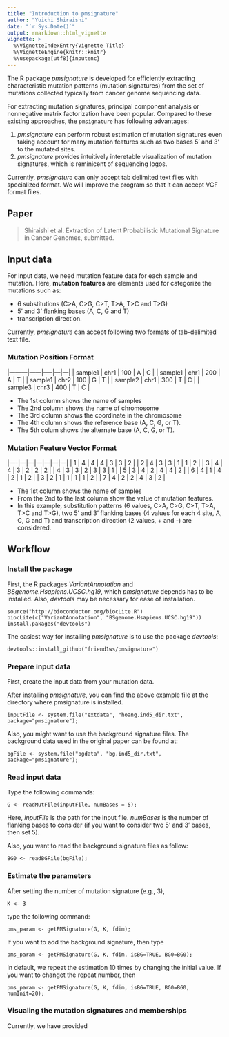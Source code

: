 ```yaml
---
title: "Introduction to pmsignature"
author: "Yuichi Shiraishi"
date: "`r Sys.Date()`"
output: rmarkdown::html_vignette
vignette: >
  %\VignetteIndexEntry{Vignette Title}
  %\VignetteEngine{knitr::knitr}
  %\usepackage[utf8]{inputenc}
---
```




The R package *pmsignature* is developed 
for efficiently extracting characteristic mutation patterns (mutation signatures) 
from the set of mutations collected typically from cancer genome sequencing data.

For extracting mutation signatures, 
principal component analysis or nonnegative matrix factorization have been popular.
Compared to these existing approaches, the `pmsignature` has following advantages:

1. *pmsignature* can perform robust estimation of mutation signatures even taking account for many mutation features such as two bases 5' and 3' to the mutated sites.
1. *pmsignature* provides intuitively interetable visualization of mutation signatures, which is reminicent of sequencing logos.

Currently, *pmsignature* can only accept tab delimited text files with specialized format. 
We will improve the program so that it can accept VCF format files.

## Paper

> Shiraishi et al. Extraction of Latent Probabilistic Mutational Signature in Cancer Genomes, submitted.

## Input data

For input data, we need mutation feature data for each sample and mutation.
Here, **mutation features** are elements used for categorize the mutations such as: 

* 6 substitutions (C>A, C>G, C>T, T>A, T>C and T>G)
* 5’ and 3’ flanking bases (A, C, G and T)
* transcription direction.

Currently, *pmsignature* can accept following two formats of tab-delimited text file.


### Mutation Position Format

|---------|------|-----|---|---|
| sample1 | chr1 | 100 | A | C |
| sample1 | chr1 | 200 | A | T |
| sample1 | chr2 | 100 | G | T |
| sample2 | chr1 | 300 | T | C |
| sample3 | chr3 | 400 | T | C |

* The 1st column shows the name of samples 
* The 2nd column shows the name of chromosome 
* The 3rd column shows the coordinate in the chromosome
* The 4th column shows the reference base (A, C, G, or T).
* The 5th colum shows the alternate base (A, C, G, or T).
  
  
### Mutation Feature Vector Format

|----|---|---|---|---|---|---|
|  1 | 4 | 4 | 4 | 3 | 3 | 2 |
|  2 | 4 | 3 | 3 | 1 | 1 | 2 |
|  3 | 4 | 4 | 3 | 2 | 2 | 2 |
|  4 | 3 | 3 | 2 | 3 | 3 | 1 |
|  5 | 3 | 4 | 2 | 4 | 4 | 2 |
|  6 | 4 | 1 | 4 | 2 | 1 | 2 |
|  3 | 2 | 1 | 1 | 1 | 1 | 2 |
|  7 | 4 | 2 | 2 | 4 | 3 | 2 |

* The 1st column shows the name of samples 
* From the 2nd to the last column show the value of mutation features.
* In this example, substitution patterns (6 values, C>A, C>G, C>T, T>A, T>C and T>G), two 5' and 3' flanking bases (4 values for each 4 site, A, C, G and T)
and transcription direction (2 values, + and -) are considered.


## Workflow

### Install the package

First, the R packages *VariantAnnotation* and *BSgenome.Hsapiens.UCSC.hg19*,
which *pmsignature* depends has to be installed.
Also, *devtools* may be necessary for ease of installation.

```
source("http://bioconductor.org/biocLite.R")
biocLite(c("VariantAnnotation", "BSgenome.Hsapiens.UCSC.hg19"))
install.pakages("devtools")
```

The easiest way for installing *pmsignature* is to use the package *devtools*:

```
devtools::install_github("friend1ws/pmsignature")
```



### Prepare input data

First, create the input data from your mutation data.

After installing *pmsignature*,
you can find the above example file at the directory where pmsignature is installed.

```
inputFile <- system.file("extdata", "hoang.ind5_dir.txt", package="pmsignature");
```

Also, you might want to use the background signature files.
The background data used in the original paper can be found at:

```
bgFile <- system.file("bgdata", "bg.ind5_dir.txt", package="pmsignature");
```

### Read input data

Type the following commands:
```
G <- readMutFile(inputFile, numBases = 5);
```

Here, *inputFile* is the path for the input file. *numBases* is the number of flanking bases to consider (if you want to consider two 5' and 3' bases, then set 5).

Also, you want to read the background signature files as follow:

```
BG0 <- readBGFile(bgFile);
```

### Estimate the parameters

After setting the number of mutation signature (e.g., 3),

```
K <- 3
```

type the following command:

```
pms_param <- getPMSignature(G, K, fdim);
```

If you want to add the background signature, then type

```
pms_param <- getPMSignature(G, K, fdim, isBG=TRUE, BG0=BG0);
```

In default, we repeat the estimation 10 times by changing the initial value.
If you want to changet the repeat number, then

```
pms_param <- getPMSignature(G, K, fdim, isBG=TRUE, BG0=BG0, numInit=20);
```


### Visualing the mutation signatures and memberships

Currently, we have provided 


